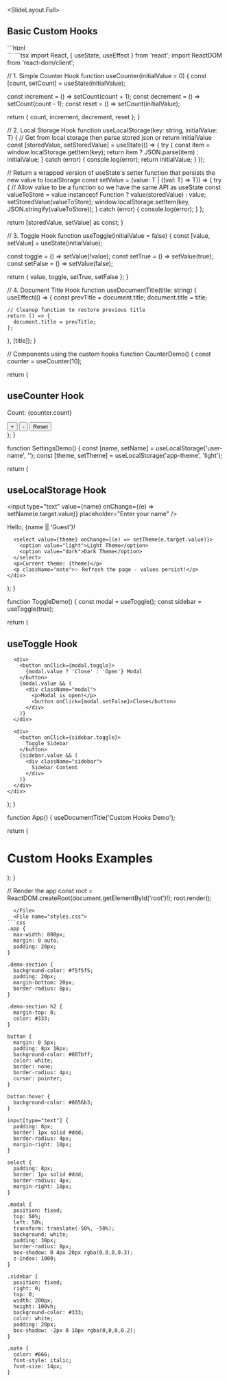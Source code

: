 
<SlideLayout.Full>
## Basic Custom Hooks

<CodeDisplay>
  <File name="index.html">
```html
<!DOCTYPE html>
<html lang="en">
<head>
    <meta charset="UTF-8">
    <meta name="viewport" content="width=device-width, initial-scale=1.0">
    <title>Custom Hooks</title>
</head>
<body>
    <div id="root"></div>
    <script type="module" src="./App.tsx"></script>
</body>
</html>
```
  </File>
  <File name="App.tsx">
```tsx
import React, { useState, useEffect } from 'react';
import ReactDOM from 'react-dom/client';

// 1. Simple Counter Hook
function useCounter(initialValue = 0) {
  const [count, setCount] = useState(initialValue);

  const increment = () => setCount(count + 1);
  const decrement = () => setCount(count - 1);
  const reset = () => setCount(initialValue);

  return {
    count,
    increment,
    decrement,
    reset
  };
}

// 2. Local Storage Hook
function useLocalStorage<T>(key: string, initialValue: T) {
  // Get from local storage then parse stored json or return initialValue
  const [storedValue, setStoredValue] = useState<T>(() => {
    try {
      const item = window.localStorage.getItem(key);
      return item ? JSON.parse(item) : initialValue;
    } catch (error) {
      console.log(error);
      return initialValue;
    }
  });

  // Return a wrapped version of useState's setter function that persists the new value to localStorage
  const setValue = (value: T | ((val: T) => T)) => {
    try {
      // Allow value to be a function so we have the same API as useState
      const valueToStore = value instanceof Function ? value(storedValue) : value;
      setStoredValue(valueToStore);
      window.localStorage.setItem(key, JSON.stringify(valueToStore));
    } catch (error) {
      console.log(error);
    }
  };

  return [storedValue, setValue] as const;
}

// 3. Toggle Hook
function useToggle(initialValue = false) {
  const [value, setValue] = useState(initialValue);

  const toggle = () => setValue(!value);
  const setTrue = () => setValue(true);
  const setFalse = () => setValue(false);

  return {
    value,
    toggle,
    setTrue,
    setFalse
  };
}

// 4. Document Title Hook
function useDocumentTitle(title: string) {
  useEffect(() => {
    const prevTitle = document.title;
    document.title = title;

    // Cleanup function to restore previous title
    return () => {
      document.title = prevTitle;
    };
  }, [title]);
}

// Components using the custom hooks
function CounterDemo() {
  const counter = useCounter(10);

  return (
    <div className="demo-section">
      <h2>useCounter Hook</h2>
      <p>Count: {counter.count}</p>
      <button onClick={counter.increment}>+</button>
      <button onClick={counter.decrement}>-</button>
      <button onClick={counter.reset}>Reset</button>
    </div>
  );
}

function SettingsDemo() {
  const [name, setName] = useLocalStorage('user-name', '');
  const [theme, setTheme] = useLocalStorage('app-theme', 'light');

  return (
    <div className="demo-section">
      <h2>useLocalStorage Hook</h2>
      <input
        type="text"
        value={name}
        onChange={(e) => setName(e.target.value)}
        placeholder="Enter your name"
      />
      <p>Hello, {name || 'Guest'}!</p>
      
      <select value={theme} onChange={(e) => setTheme(e.target.value)}>
        <option value="light">Light Theme</option>
        <option value="dark">Dark Theme</option>
      </select>
      <p>Current theme: {theme}</p>
      <p className="note">✨ Refresh the page - values persist!</p>
    </div>
  );
}

function ToggleDemo() {
  const modal = useToggle();
  const sidebar = useToggle(true);

  return (
    <div className="demo-section">
      <h2>useToggle Hook</h2>
      
      <div>
        <button onClick={modal.toggle}>
          {modal.value ? 'Close' : 'Open'} Modal
        </button>
        {modal.value && (
          <div className="modal">
            <p>Modal is open!</p>
            <button onClick={modal.setFalse}>Close</button>
          </div>
        )}
      </div>

      <div>
        <button onClick={sidebar.toggle}>
          Toggle Sidebar
        </button>
        {sidebar.value && (
          <div className="sidebar">
            Sidebar Content
          </div>
        )}
      </div>
    </div>
  );
}

function App() {
  useDocumentTitle('Custom Hooks Demo');

  return (
    <div className="app">
      <h1>Custom Hooks Examples</h1>
      <CounterDemo />
      <SettingsDemo />
      <ToggleDemo />
    </div>
  );
}

// Render the app
const root = ReactDOM.createRoot(document.getElementById('root')!);
root.render(<App />);
```
  </File>
  <File name="styles.css">
```css
.app {
  max-width: 800px;
  margin: 0 auto;
  padding: 20px;
}

.demo-section {
  background-color: #f5f5f5;
  padding: 20px;
  margin-bottom: 20px;
  border-radius: 8px;
}

.demo-section h2 {
  margin-top: 0;
  color: #333;
}

button {
  margin: 0 5px;
  padding: 8px 16px;
  background-color: #007bff;
  color: white;
  border: none;
  border-radius: 4px;
  cursor: pointer;
}

button:hover {
  background-color: #0056b3;
}

input[type="text"] {
  padding: 8px;
  border: 1px solid #ddd;
  border-radius: 4px;
  margin-right: 10px;
}

select {
  padding: 8px;
  border: 1px solid #ddd;
  border-radius: 4px;
  margin-right: 10px;
}

.modal {
  position: fixed;
  top: 50%;
  left: 50%;
  transform: translate(-50%, -50%);
  background: white;
  padding: 30px;
  border-radius: 8px;
  box-shadow: 0 4px 20px rgba(0,0,0,0.3);
  z-index: 1000;
}

.sidebar {
  position: fixed;
  right: 0;
  top: 0;
  width: 200px;
  height: 100vh;
  background-color: #333;
  color: white;
  padding: 20px;
  box-shadow: -2px 0 10px rgba(0,0,0,0.2);
}

.note {
  color: #666;
  font-style: italic;
  font-size: 14px;
}
```
  </File>
</CodeDisplay>
</SlideLayout.Full>